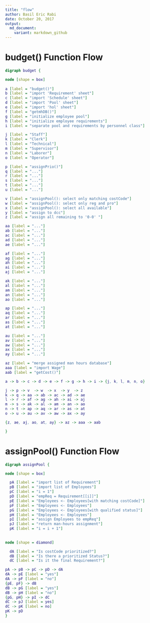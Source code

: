```yaml
---
title: "flow"
author: Basil Eric Rabi
date: October 20, 2017
output:
  md_document:
    variant: markdown_github
---
```


# budget() Function Flow
```dot
digraph budget {

node [shape = box]
  
a [label = "budget()"]
b [label = "import 'Requirement' sheet"]
c [label = "import 'Schedule' sheet"]
d [label = "import 'Pool' sheet"]
e [label = "import 'hol' sheet"]
f [label = "getmhDB()"]
g [label = "initialize employee pool"]
h [label = "initialize employee requirements"]
i [label = "separate pool and requirements by personnel class"]

j [label = "Staff"]
k [label = "Clerk"]
l [label = "Technical"]
m [label = "Supervisor"]
n [label = "Laborer"]
o [label = "Operator"]

p [label = "assignPrio()"]
q [label = "..."]
r [label = "..."]
s [label = "..."]
t [label = "..."]
u [label = "..."]

v [label = "assignPool(): select only matching costCode"]
w [label = "assignPool(): select only reg and pro"]
x [label = "assignPool(): select all available"]
y [label = "assign to dcc"]
z [label = "assign all remaining to '0-0' "]

aa [label = "..."]
ab [label = "..."]
ac [label = "..."]
ad [label = "..."]
ae [label = "..."]

af [label = "..."]
ag [label = "..."]
ah [label = "..."]
ai [label = "..."]
aj [label = "..."]

ak [label = "..."]
al [label = "..."]
am [label = "..."]
an [label = "..."]
ao [label = "..."]

ap [label = "..."]
aq [label = "..."]
ar [label = "..."]
as [label = "..."]
at [label = "..."]

au [label = "..."]
av [label = "..."]
aw [label = "..."]
ax [label = "..."]
ay [label = "..."]

az [label = "merge assigned man hours database"]
aaa [label = "import Wage"]
aab [label = "getCost()"]

a -> b -> c -> d -> e -> f -> g -> h -> i -> {j, k, l, m, n, o}

j -> p -> v  -> w  -> x  -> y  -> z
k -> q -> aa -> ab -> ac -> ad -> ae
l -> r -> af -> ag -> ah -> ai -> aj
m -> s -> ak -> al -> am -> an -> ao
n -> t -> ap -> aq -> ar -> as -> at
o -> u -> au -> av -> aw -> ax -> ay

{z, ae, aj, ao, at, ay} -> az -> aaa -> aab

}
```

# assignPool() Function Flow
```dot
digraph assignPool {

node [shape = box]

  pA [label = "import list of Requirement"]
  pB [label = "import list of Employees"]
  pC [label = "i = 1"]
  pD [label = "empReq = Requirement[[i]]"]
  pE [label = "Employees <- Employees[with matching costCode]"]
  pF [label = "Employees <- Employees"]
  pG [label = "Employees <- Employees[with qualified status]"]
  pH [label = "Employees <- Employees"]
  pI [label = "assign Employees to empReq"]
  pJ [label = "return man-hours assignment"]
  pK [label = "i = i + 1"]
  
  
node [shape = diamond]

  dA [label = "Is costCode prioritized?"]
  dB [label = "Is there a prioritized Status?"]
  dC [label = "Is it the final Requirement?"]

pA -> pB -> pC -> pD -> dA
dA -> pE [label = "yes"]
dA -> pF [label = "no"]
{pE, pF} -> dB
dB -> pG [label = "yes"]
dB -> pH [label = "no"]
{pG, pH} -> pI -> dC
dC -> pJ [label = yes]
dC -> pK [label = no]
pK -> pD
}
```
